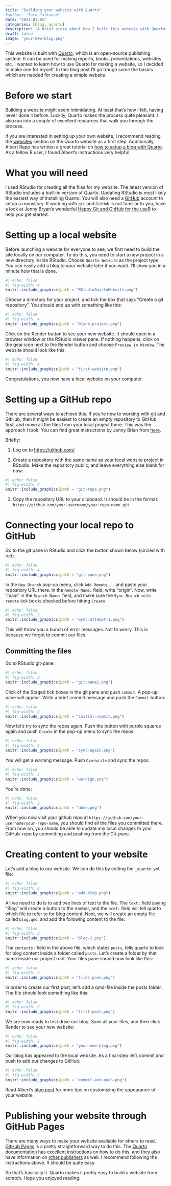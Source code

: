 ```yaml
---
title: "Building your website with Quarto"
#author: "Tero Jalkanen"
date: "2023-01-05"
categories: [blog, quarto]
description: 'A brief story about how I built this website with Quarto'
draft: false
image: 'your-new-blog.png'
---
```


This website is built with [Quarto](https://quarto.org/), which is an open-source publishing system. It can be used for making reports, books, presentations, websites etc. I wanted to learn how to use Quarto for making a website, so I decided to make one for myself. In this blog post I'll go trough some the basics which are needed for creating a simple website.

# Before we start

Building a website might seem intimidating. At least that's how I felt, having never done it before. Luckily, Quarto makes the process quite pleasant. I also ran into a couple of excellent resources that walk you through the process. 

If you are interested in setting up your own website, I recommend reading the [websites](https://quarto.org/docs/websites) section on the Quarto website as a first step. Additionally, Albert Rapp has written a great tutorial on [how to setup a blog with Quarto](https://albert-rapp.de/posts/13_quarto_blog_writing_guide/13_quarto_blog_writing_guide.html). As a fellow R user, I found Albert's instructions very helpful.

# What you will need

I used RStudio for creating all the files for my website. The latest version of RStudio includes a built-in version of Quarto. Updating RStudio is most likely the easiest way of installing Quarto. You will also need a [GitHub](https://github.com) account to setup a repository. If working with `git` and `GitHub` is not familiar to you, have a look at Jenny Bryan's wonderful [Happy Git and GitHub for the useR](https://happygitwithr.com/) to help you get started.

# Setting up a local website

Before launching a website for everyone to see, we first need to build the site locally on our computer. To do this, you need to start a new project in a new directory inside RStudio. Choose `Quarto Website` as the project type. You can easily add a blog to your website later if you want. I'll show you in a minute how that is done.

```r
#| echo: false
#| fig-width: 4
knitr::include_graphics(path = "RStudioQuartoWebsite.png")
```

Choose a directory for your project, and tick the box that says "Create a git repository". You should end up with something like this:

```r
#| echo: false
#| fig-width: 4
knitr::include_graphics(path = "blank-project.png")
```

Click on the Render button to see your new website. It should open in a browser window or the RStudio viewer pane. If nothing happens, click on the gear icon next to the Render button and choose `Preview in Window`. The website should look like this:

```r
#| echo: false
#| fig-width: 4
knitr::include_graphics(path = "first-website.png")
```

Congratulations, you now have a local website on your computer.

# Setting up a GitHub repo

There are several ways to achieve this. If you're new to working with git and GitHub, then it might be easiest to create an empty repository to GitHub first, and move all the files from your local project there. This was the approach I took. You can find great instructions by Jenny Brian from [here](https://happygitwithr.com/existing-github-last.html#create-and-connect-a-github-repo-without-usethis).

Briefly:

1) Log on to <https://github.com/>

2) Create a repository with the same name as your local website project in RStudio. Make the repository public, and leave everything else blank for now:

```r
#| echo: false
#| fig-width: 4
knitr::include_graphics(path = "git-repo.png")
```

3) Copy the repository URL to your clipboard. It should be in the format: `https://github.com/your-username/your-repo-name.git`

# Connecting your local repo to GitHub

Go to the git pane in RStudio and click the button shown below (circled with red).

```r
#| echo: false
#| fig-width: 4
knitr::include_graphics(path = "git-pane.png")
```

In the `New Branch` pop-up menu, click `Add Remote...` and paste your repository URL there. In the `Remote Name:` field, write "origin". Now,  write "main" in the `Branch Name:` field, and make sure the `Sync Branch with remote` tick box is checked before hitting `Create`. 

```r
#| echo: false
#| fig-width: 2
knitr::include_graphics(path = "Sync-attempt-1.png")
```


This will throw you a bunch of error messages. Not to worry. This is because we forgot to commit our files. 

## Committing the files

Go to RStudio git-pane:

```r
#| echo: false
#| fig-width: 2
knitr::include_graphics(path = "git-pane2.png")
```

Click of the Staged tick boxes in the git pane and push `commit`. A pop-up pane will appear. Write a brief commit message and push the `Commit` button:

```r
#| echo: false
#| fig-width: 2
knitr::include_graphics(path = "initial-commit.png")
```

Now let's try to sync the repos again. Push the button with purple squares again and  push `Create` in the pop-up menu to sync the repos:

```r
#| echo: false
#| fig-width: 2
knitr::include_graphics(path = "sync-again.png")
```

You will get a warning message. Push `Overwrite` and sync the repos:

```r
#| echo: false
#| fig-width: 2
knitr::include_graphics(path = "warnign.png")
```

You're done:

```r
#| echo: false
#| fig-width: 2
knitr::include_graphics(path = "done.png")
```

When you now visit your github repo at `https://github.com/your-username/your-repo-name`, you should find all the files you committed there. From now on, you should be able to update any local changes to your GitHub-repo by committing and pushing from the Git-pane.

# Creating content to your website

Let's add a blog to our website. We can do this by editing the `_quarto.yml` file:

```r
#| echo: false
#| fig-width: 2
knitr::include_graphics(path = "add-blog.png")

```

All we need to do is to add two lines of text to the file. The `text:` field saying "Blog" will create a button to the navbar, and the `href:` field will tell quarto which file to refer to for blog content. Next, we will create an empty file called `blog.qmd`, and add the following content to the file:

```r
#| echo: false
#| fig-width: 2
knitr::include_graphics(path = "blog-2.png")

```

The `contents:` field in the above file, which states `posts`, tells quarto to look for blog content inside a folder called `posts`. Let's create a folder by that name inside our project root. Your files pane should now look like this:

```r
#| echo: false
#| fig-width: 2
knitr::include_graphics(path = "files-pane.png")

```

In order to create our first post, let's add a qmd-file inside the posts folder. The file should look something like this:

```r
#| echo: false
#| fig-width: 2
knitr::include_graphics(path = "first-post.png")

```

We are now ready to test drive our blog. Save all your files, and then click Render to see your new website:

```r
#| echo: false
#| fig-width: 2
knitr::include_graphics(path = "your-new-blog.png")

```

Our blog has appeared to the local website. As a final step let's commit and push to add our changes to GitHub:

```r
#| echo: false
#| fig-width: 2
knitr::include_graphics(path = "commit-and-push.png")

```

Read Albert's [blog post](https://albert-rapp.de/posts/13_quarto_blog_writing_guide/13_quarto_blog_writing_guide.html) for more tips on customizing the appearance of your website.

# Publishing your website through GitHub Pages

There are many ways to make your website available for others to read. [GitHub Pages](https://pages.github.com/) is a pretty straightforward way to do this. The [Quarto documentation has excellent instructions on how to do this](https://quarto.org/docs/publishing/github-pages.html), and they also have information on [other publishers](https://quarto.org/docs/publishing/) as well. I recommend following the instructions above. It should be quite easy.

So that's basically it. Quarto makes it pretty easy to build a website from scratch. Hope you enjoyed reading.